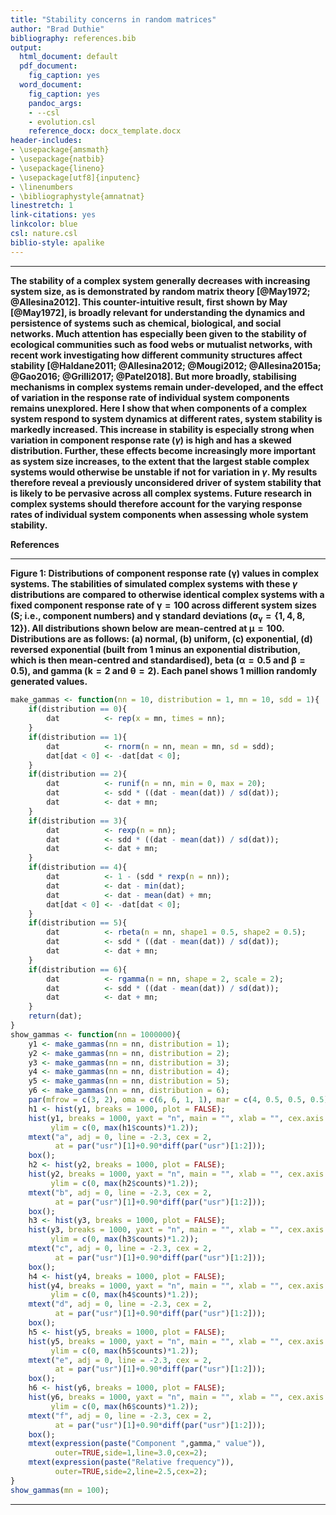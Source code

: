 ```yaml
---
title: "Stability concerns in random matrices"
author: "Brad Duthie"
bibliography: references.bib
output:
  html_document: default
  pdf_document:
    fig_caption: yes
  word_document:
    fig_caption: yes
    pandoc_args:
    - --csl
    - evolution.csl
    reference_docx: docx_template.docx
header-includes:
- \usepackage{amsmath}
- \usepackage{natbib}
- \usepackage{lineno}
- \usepackage[utf8]{inputenc}
- \linenumbers
- \bibliographystyle{amnatnat}
linestretch: 1
link-citations: yes
linkcolor: blue
csl: nature.csl
biblio-style: apalike
---
```


********************************************************************************

**The stability of a complex system generally decreases with increasing system size, as is demonstrated by random matrix theory [@May1972; @Allesina2012]. This counter-intuitive result, first shown by May [@May1972], is broadly relevant for understanding the dynamics and persistence of systems such as chemical, biological, and social networks. Much attention has especially been given to the stability of ecological communities such as food webs or mutualist networks, with recent work investigating how different community structures affect stability [@Haldane2011; @Allesina2012; @Mougi2012; @Allesina2015a; @Gao2016; @Grilli2017; @Patel2018]. But more broadly, stabilising mechanisms in complex systems remain under-developed, and the effect of variation in the response rate of individual system components remains unexplored. Here I show that when components of a complex system respond to system dynamics at different rates, system stability is markedly increased. This increase in stability is especially strong when variation in component response rate ($\gamma$) is high and has a skewed distribution. Further, these effects become increasingly more important as system size increases, to the extent that the largest stable complex systems would otherwise be unstable if not for variation in $\gamma$. My results therefore reveal a previously unconsidered driver of system stability that is likely to be pervasive across all complex systems. Future research in complex systems should therefore account for the varying response rates of individual system components when assessing whole system stability.** 



**References**

<div id="refs"></div>

********************************************************************************

**Figure 1: Distributions of component response rate ($\boldsymbol{\gamma}$) values in complex systems. The stabilities of simulated complex systems with these $\gamma$ distributions are compared to otherwise identical complex systems with a fixed component response rate of $\boldsymbol{\gamma = 100}$ across different system sizes ($\boldsymbol{S}$; i.e., component numbers) and $\boldsymbol{\gamma}$ standard deviations ($\boldsymbol{\sigma_{\gamma} = \{1, 4, 8, 12\}}$). All distributions shown below are mean-centred at $\boldsymbol{\mu = 100}$. Distributions are as follows: (a) normal, (b) uniform, (c) exponential, (d) reversed exponential (built from 1 minus an exponential distribution, which is then mean-centred and standardised), beta ($\boldsymbol{\alpha = 0.5}$ and $\boldsymbol{\beta = 0.5}$), and gamma ($\boldsymbol{k = 2}$ and $\boldsymbol{\theta = 2}$). Each panel shows 1 million randomly generated \boldsymbol{$\gamma$} values.**

```r
make_gammas <- function(nn = 10, distribution = 1, mn = 10, sdd = 1){
    if(distribution == 0){
        dat          <- rep(x = mn, times = nn);
    }
    if(distribution == 1){
        dat          <- rnorm(n = nn, mean = mn, sd = sdd);
        dat[dat < 0] <- -dat[dat < 0];
    }
    if(distribution == 2){
        dat          <- runif(n = nn, min = 0, max = 20);
        dat          <- sdd * ((dat - mean(dat)) / sd(dat));
        dat          <- dat + mn;
    }
    if(distribution == 3){
        dat          <- rexp(n = nn);
        dat          <- sdd * ((dat - mean(dat)) / sd(dat));
        dat          <- dat + mn;
    }
    if(distribution == 4){
        dat          <- 1 - (sdd * rexp(n = nn));
        dat          <- dat - min(dat);
        dat          <- dat - mean(dat) + mn;
        dat[dat < 0] <- -dat[dat < 0];
    }
    if(distribution == 5){
        dat          <- rbeta(n = nn, shape1 = 0.5, shape2 = 0.5);
        dat          <- sdd * ((dat - mean(dat)) / sd(dat));
        dat          <- dat + mn;
    }
    if(distribution == 6){
        dat          <- rgamma(n = nn, shape = 2, scale = 2);
        dat          <- sdd * ((dat - mean(dat)) / sd(dat));
        dat          <- dat + mn;
    }
    return(dat);
}
show_gammas <- function(nn = 1000000){
    y1 <- make_gammas(nn = nn, distribution = 1);
    y2 <- make_gammas(nn = nn, distribution = 2);
    y3 <- make_gammas(nn = nn, distribution = 3);
    y4 <- make_gammas(nn = nn, distribution = 4);
    y5 <- make_gammas(nn = nn, distribution = 5);
    y6 <- make_gammas(nn = nn, distribution = 6);
    par(mfrow = c(3, 2), oma = c(6, 6, 1, 1), mar = c(4, 0.5, 0.5, 0.5));
    h1 <- hist(y1, breaks = 1000, plot = FALSE);
    hist(y1, breaks = 1000, yaxt = "n", main = "", xlab = "", cex.axis = 1.5,
         ylim = c(0, max(h1$counts)*1.2));
    mtext("a", adj = 0, line = -2.3, cex = 2, 
          at = par("usr")[1]+0.90*diff(par("usr")[1:2]));
    box();
    h2 <- hist(y2, breaks = 1000, plot = FALSE);
    hist(y2, breaks = 1000, yaxt = "n", main = "", xlab = "", cex.axis = 1.5,
         ylim = c(0, max(h2$counts)*1.2));
    mtext("b", adj = 0, line = -2.3, cex = 2, 
          at = par("usr")[1]+0.90*diff(par("usr")[1:2]));
    box();
    h3 <- hist(y3, breaks = 1000, plot = FALSE);
    hist(y3, breaks = 1000, yaxt = "n", main = "", xlab = "", cex.axis = 1.5,
         ylim = c(0, max(h3$counts)*1.2));
    mtext("c", adj = 0, line = -2.3, cex = 2, 
          at = par("usr")[1]+0.90*diff(par("usr")[1:2]));
    box();
    h4 <- hist(y4, breaks = 1000, plot = FALSE);
    hist(y4, breaks = 1000, yaxt = "n", main = "", xlab = "", cex.axis = 1.5,
         ylim = c(0, max(h4$counts)*1.2));
    mtext("d", adj = 0, line = -2.3, cex = 2, 
          at = par("usr")[1]+0.90*diff(par("usr")[1:2]));
    box();
    h5 <- hist(y5, breaks = 1000, plot = FALSE);
    hist(y5, breaks = 1000, yaxt = "n", main = "", xlab = "", cex.axis = 1.5,
         ylim = c(0, max(h5$counts)*1.2));
    mtext("e", adj = 0, line = -2.3, cex = 2, 
          at = par("usr")[1]+0.90*diff(par("usr")[1:2]));
    box();
    h6 <- hist(y6, breaks = 1000, plot = FALSE);
    hist(y6, breaks = 1000, yaxt = "n", main = "", xlab = "", cex.axis = 1.5,
         ylim = c(0, max(h6$counts)*1.2));
    mtext("f", adj = 0, line = -2.3, cex = 2, 
          at = par("usr")[1]+0.90*diff(par("usr")[1:2]));
    box();
    mtext(expression(paste("Component ",gamma," value")),
          outer=TRUE,side=1,line=3.0,cex=2);
    mtext(expression(paste("Relative frequency")),
          outer=TRUE,side=2,line=2.5,cex=2);
}
show_gammas(mn = 100);
```

********************************************************************************



